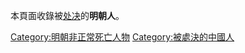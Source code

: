 本頁面收錄被[[处决|处决]]的'''明朝人'''。

[[Category:明朝非正常死亡人物|Category:明朝非正常死亡人物]]
[[Category:被處決的中國人|Category:被處決的中國人]]